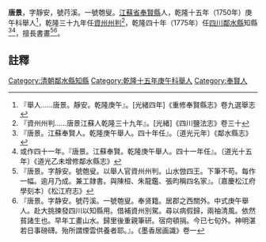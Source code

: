 {{明清人物信息框
| 姓名 =  唐景
| 原名 = 
| 圖片名稱=  
| 圖片大小 = 220px
| 圖片說明 =  
| 最高職務 = [[四川|四川]][[鄰水縣知縣|鄰水縣知縣]]
| 國家 = 大清
| 爵位 =
| 籍貫 = [[江蘇省|江蘇省]][[奉賢縣|奉賢縣]]
| 族裔 =  
| 旗籍 =  
| 字號 = 字靜安，號匏叟
| 諡號 = 
| 出生日期 = 
| 出生地點 =
| 逝世日期 =  
| 逝世地點 = 
| 墓葬 = 
| 配偶 =  
| 親屬 =   
| 出身 = 
*  乾隆十五年庚午科舉人
| 經歷 = 
| 著作 =  
*
*
*
}}
'''唐景'''{{BD|？年||？年||}}，字靜安，號荇溪。一號匏叟。[[江蘇省|江蘇省]][[奉賢縣|奉賢縣]]人，乾隆十五年（1750年）庚午科舉人<ref>『舉人……唐景。靜安。乾隆庚午』。[光緒四年]《重修奉賢縣志》卷九選舉志</ref>，乾隆三十九年任[[資州|資州]][[州判|州判]]<ref>『資州州判……唐景江蘇人乾隆三十九年』。[光緒]《四川鹽法志》卷三十</ref>，乾隆四十年（1775年）任[[四川|四川]][[鄰水縣|鄰水縣]]知縣<ref>『唐景。江蘇奉賢人。乾隆庚午舉人。四十年任』。〔道光元年〕《鄰水縣志》</ref><ref>或作四十一年。『唐景。江蘇奉賢。乾隆庚午舉人。四十一年任』。〔道光十五年〕《道光乙未增修鄰水縣志》</ref>，擅長書畫<ref>『唐景。字靜安。號匏叟。以舉人官資州州判。山水倣四王。下筆不苟。每作一幅。逾月乃成。兼工隷書。與陳桓、朱龍鑑、張昀稱四名家』。〔嘉慶松江府學刻本〕《松江府志》</ref><ref>『唐景。字静安。號荇溪。一號匏叟。奉贤籍。居郡之西關外。中式庚午舉人。赴大挑揀發四川以知縣用。借補資州別駕。尋以病假歸，兩袖清風。依然貧諸生也。早年工畫山水。歸里後重親筆研。宿疴頓捐。今已七旬外。神明湛若日事磅礴。殆所謂煙雲供養者耶。』。《墨香居画識》卷一</ref>。
==註釋==
{{reflist}}
{{清朝人物小作品}}
{{鄰水縣知縣}}
[[Category:清朝鄰水縣知縣|Category:清朝鄰水縣知縣]]
[[Category:乾隆十五年庚午科舉人|Category:乾隆十五年庚午科舉人]]
[[Category:奉賢人|Category:奉賢人]]
